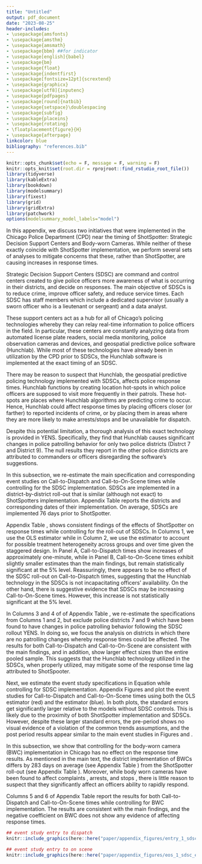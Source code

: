 ```yaml
---
title: "Untitled"
output: pdf_document
date: "2023-08-25"
header-includes:
- \usepackage{amsfonts}
- \usepackage{amsthm}
- \usepackage{amsmath}
- \usepackage{bbm} ##for indicator
- \usepackage[english]{babel}
- \usepackage{bm}
- \usepackage{float}
- \usepackage{indentfirst}
- \usepackage[fontsize=12pt]{scrextend}
- \usepackage{graphicx}
- \usepackage[utf8]{inputenc}
- \usepackage{pdfpages}
- \usepackage[round]{natbib}
- \usepackage{setspace}\doublespacing
- \usepackage{subfig}
- \usepackage{placeins}
- \usepackage{rotating}
- \floatplacement{figure}{H}
- \usepackage{afterpage}
linkcolor: blue
bibliography: "references.bib"
---
```


```r
knitr::opts_chunk$set(echo = F, message = F, warning = F)
knitr::opts_knit$set(root.dir = rprojroot::find_rstudio_root_file())
library(tidyverse)
library(kableExtra)
library(bookdown)
library(modelsummary)
library(fixest)
library(grid)
library(gridExtra)
library(patchwork)
options(modelsummary_model_labels="model")
```


\section{Appendix B: Coinciding Initiatives}\label{appendix:coinciding}

In this appendix, we discuss two initiatives that were implemented in the Chicago Police Department (CPD) near the timing of ShotSpotter: Strategic Decision Support Centers and Body-worn Cameras. While neither of these exactly coincide with ShotSpotter implementation, we perform several sets of analyses to mitigate concerns that these, rather than ShotSpotter, are causing increases in response times.

\subsection{Strategic Decision Support Centers}

Strategic Decision Support Centers (SDSC) are command and control centers created to give police officers more awareness of what is occurring in their districts, and decide on responses. The main objective of SDSCs is to reduce crime, improve officer safety, and reduce service times. Each SDSC has staff members which include a dedicated supervisor (usually a sworn officer who is a lieutenant or sergeant) and a data analyst. 

These support centers act as a hub for all of Chicago's policing technologies whereby they can relay real-time information to police officers in the field. In particular, these centers are constantly analyzing data from automated license plate readers, social media monitoring, police observation cameras and devices, and geospatial predictive police software (Hunchlab).\footnote{Hunchlab was bought by ShotSpotter in fall of 2018 and is now known as ShotSpotter Missions. We refrain from using this terminology as it might be confusing to a reader.} While most of these technologies have already been in utilization by the CPD prior to SDSCs,\footnote{Automated license plate readers began as early as 2006, social media monitoring as early as 2014, and police observation cameras and devices as early as 2003.} the Hunchlab software is implemented at the exact timing of an SDSC.


\subsubsection{SDSC Technology Effect on Police Patrolling}

There may be reason to suspect that Hunchlab, the geospatial predictive policing technology implemented with SDSCs, affects police response times. Hunchlab functions by creating location hot-spots in which police officers are supposed to visit more frequently in their patrols. These hot-spots are places where Hunchlab algorithms are predicting crime to occur. Hence, Hunchlab could affect response times by placing officers closer (or farther) to reported incidents of crime, or by placing them in areas where they are more likely to make arrests/stops and be unavailable for dispatch. 

Despite this potential limitation, a thorough analysis of this exact technology is provided in YENS. Specifically, they find that Hunchlab causes significant changes in police patrolling behavior for only two police districts (Distrct 7 and District 9). The null results they report in the other police districts are attributed to commanders or officers disregarding the software's suggestions. 

\subsubsection{Main Results Controlling for SDSCs}

In this subsection, we re-estimate the main specification and corresponding event studies on Call-to-Dispatch and Call-to-On-Scene times while controlling for the SDSC implementation. SDSCs are implemented in a district-by-district roll-out that is similar (although not exact) to ShotSpotters implementation. Appendix Table \ref{rollout_difference} reports the districts and corresponding dates of their implementation. On average, SDSCs are implemented 76 days prior to ShotSpotter. 

Appendix Table \ref{confounding_table}, shows consistent findings of the effects of ShotSpotter on response times while controlling for the roll-out of SDSCs. In Columns 1, we use the OLS estimator while in Column 2, we use the \cite{gardner_two-stage_2022} estimator to account for possible treatment heterogeneity across groups and over time given the staggered design. In Panel A, Call-to-Dispatch times show increases of approximately one-minute, while in Panel B, Call-to-On-Scene times exhibit slightly smaller estimates than the main findings, but remain statistically significant at the 5\% level. Reassuringly, there appears to be no effect of the SDSC roll-out on Call-to-Dispatch times, suggesting that the Hunchlab technology in the SDSCs is not incapacitating officers' availability. On the other hand, there is suggestive evidence that SDSCs may be increasing Call-to-On-Scene times. However, this increase is not statistically significant at the 5\% level. 

In Columns 3 and 4 of of Appendix Table \ref{confounding_table}, we re-estimate the specifications from Columns 1 and 2, but exclude police districts 7 and 9 which have been found to have changes in police patrolling behavior following the SDSC rollout YENS. In doing so, we focus the analysis on districts in which there are no patrolling changes whereby response times could be affected. The results for both Call-to-Dispatch and Call-to-On-Scene are consistent with the main findings, and in addition, show larger effect sizes than the entire pooled sample. This suggests that the Hunchlab technology utilized in the SDSCs, when properly utilized, may mitigate some of the response time lag attributed to ShotSpooter.

Next, we estimate the event study specifications in Equation \ref{eq:es} while controlling for SDSC implementation. Appendix Figures \ref{entry_1_sdsc_es} and \ref{eos_1_sdsc_es} plot the event studies for Call-to-Dispatch and Call-to-On-Scene times using both the OLS estimator (red) and the \cite{gardner_two-stage_2022} estimator (blue). In both plots, the standard errors get significantly larger relative to the models without SDSC controls. This is likely due to the proximity of both ShotSpotter implementation and SDSCs. However, despite these larger standard errors, the pre-period shows no visual evidence of a violation of the common trends assumptions, and the post period results appear similar to the main event studies in Figures \ref{entry_1_es} and \ref{eos_1_es}.

\subsection{Body-Worn Cameras}

In this subsection, we show that controlling for the body-worn camera (BWC) implementation in Chicago has no effect on the response time results. As mentioned in the main text, the district implementation of BWCs differs by 283 days on average (see Appendix Table \ref{rollout_difference}) from the ShotSpotter roll-out (see Appendix Table \ref{rollout_difference}). Moreover, while body worn cameras have been found to affect complaints \citep{kim2019facilitating, noauthor_bodyworn_nodate, zamoff_who_2022, ferrazares_monitoring_2023}, arrests, and stops \citep{noauthor_bodyworn_nodate, zamoff_who_2022}, there is little reason to suspect that they significantly affect an officers ability to rapidly respond.

Columns 5 and 6 of Appendix Table \ref{confounding_table} report the results for both Call-to-Dispatch and Call-to-On-Scene times while controlling for BWC implementation. The results are consistent with the main findings, and the negative coefficient on BWC does not show any evidence of affecting response times. 




```{=latex}
\input{appendix_tables/rollout_difference.tex}
```


```{=latex}
\input{appendix_tables/confounding_table.tex}
```



```{=latex}

\begin{figure}[t]
```
```r
## event study entry to dispatch
knitr::include_graphics(here::here("paper/appendix_figures/entry_1_sdsc_es.jpeg"), error = F)
```
```{=latex}
\caption{Event Study w/ SDSC Controls (Call-to-Dispatch) \label{entry_1_sdsc_es}}
\textit{Note:} This figure shows the event study as specified in Equation 2 for Call-to-Dispatch times. Call-to-Dispatch is the amount of time from a 911 call to a police officer being dispatched to the crime scene. The x-axis denotes the number of months pre/post adoption of ShotSpotter technology. The y-axis denotes the 95\% confidence intervals and point estimates (in seconds). The red errorbars/points represent confidence intervals/point estimates from OLS estimation while the blue are from Gardner (2022) two-stage difference-in-difference estimators which are robust to heterogeneous treatment effects in staggered adoptions. All pre/post periods are normalized by the month before ShotSpotter adoption. Twelve periods are estimated, but only 11 pre-periods and 23 post-periods are reported as the -12 and +24 are binned endpoints. Controls are synonymous with the preferred specification in addition to SDSC rollout. Standard errors are clustered at the district level. 
\end{figure}
```


```{=latex}

\begin{figure}[t]
```
```r
## event study entry to on scene
knitr::include_graphics(here::here("paper/appendix_figures/eos_1_sdsc_es.jpeg"), error = F)
```
```{=latex}
\caption{Event Study w/ SDSC Controls (Call-to-On-Scene) \label{eos_1_sdsc_es}}
\textit{Note:} This figure shows the event study as specified in Equation 2 for Call-to-On-Scene times. Call-to-On-Scene is the amount of time from a 911 call to a police officer arriving to the crime scene. The x-axis denotes the number of months pre/post adoption of ShotSpotter technology. The y-axis denotes the 95\% confidence intervals and point estimates (in seconds). The red errorbars/points represent confidence intervals/point estimates from OLS estimation while the blue are from Gardner (2022) two-stage difference-in-difference estimators which are robust to heterogeneous treatment effects in staggered adoptions. All pre/post periods are normalized by the month before ShotSpotter adoption. Twelve periods are estimated, but only 11 pre-periods and 23 post-periods are reported as the -12 and +24 are binned endpoints. Controls are synonymous with the preferred specification in addition to SDSC rollout. Standard errors are clustered at the district level. 
\end{figure}
```
